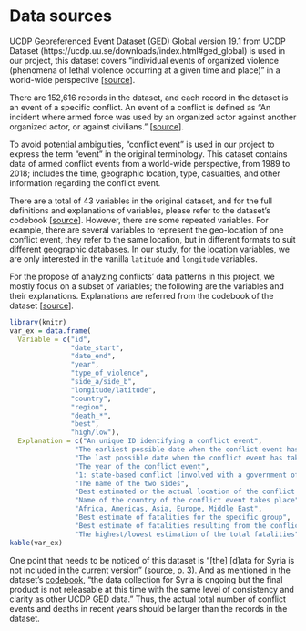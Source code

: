# Data sources

UCDP Georeferenced Event Dataset (GED) Global version 19.1 from UCDP Dataset (https://ucdp.uu.se/downloads/index.html#ged_global) is used in our project, this dataset covers "individual events of organized violence (phenomena of lethal violence occurring at a given time and place)" in a world-wide perspective [[source](https://ucdp.uu.se/downloads/index.html#ged_global){target="_blank"}].

There are 152,616 records in the dataset, and each record in the dataset is an event of a specific conflict. An event of a conflict is defined as "An incident where armed force was used by an organized actor against another organized actor, or against civilians." [[source](https://ucdp.uu.se/downloads/ged/ged191.pdf){target="_blank"}]. 

To avoid potential ambiguities, "conflict event" is used in our project to express the term "event" in the original terminology. This dataset contains data of armed conflict events from a world-wide perspective, from 1989 to 2018; includes the time, geographic location, type, casualties, and other information regarding the conflict event. 

There are a total of 43 variables in the original dataset, and for the full definitions and explanations of variables, please refer to the dataset's codebook [[source](https://ucdp.uu.se/downloads/ged/ged191.pdf){target="_blank"}]. However, there are some repeated variables. For example, there are several variables to represent the geo-location of one conflict event, they refer to the same location, but in different formats to suit different geographic databases. In our study, for the location variables, we are only interested in the vanilla `latitude` and `longitude` variables.

For the propose of analyzing conflicts' data patterns in this project, we mostly focus on a subset of variables; the following are the variables and their explanations. Explanations are referred from the codebook of the dataset [[source](https://ucdp.uu.se/downloads/ged/ged191.pdf){target="_blank"}].

```r
library(knitr)
var_ex = data.frame(
  Variable = c("id",
               "date_start",
               "date_end",
               "year",
               "type_of_violence",
               "side_a/side_b",
               "longitude/latitude",
               "country",
               "region",
               "death_*",
               "best",
               "high/low"),
  Explanation = c("An unique ID identifying a conflict event",
                "The earliest possible date when the conflict event has taken place",
                "The last possible date when the conflict event has taken place",
                "The year of the conflict event",
                "1: state-based conflict (involved with a government of a state or any opposition organization or alliance of organizations); 2: non-state conflict (between organized armed groups); 3: one-sided violence (against civilians)",
                "The name of the two sides",
                "Best estimated or the actual location of the conflict event takes place",
                "Name of the country of the conflict event takes place",
                "Africa, Americas, Asia, Europe, Middle East",
                "Best estimate of fatalities for the specific group",
                "Best estimate of fatalities resulting from the conflict event",
                "The highest/lowest estimation of the total fatalities"))
kable(var_ex)
```

One point that needs to be noticed of this dataset is "[the] [d]ata for Syria is not included in the current version" ([source](https://ucdp.uu.se/downloads/ged/ged191.pdf){target="_blank"}, p. 3). And as mentioned in the dataset's [codebook](https://ucdp.uu.se/downloads/ged/ged191.pdf){target="_blank"}, "the data collection for Syria is ongoing but the final product is not releasable at this time with the same level of consistency and clarity as other UCDP GED data." Thus, the actual total number of conflict events and deaths in recent years should be larger than the records in the dataset.